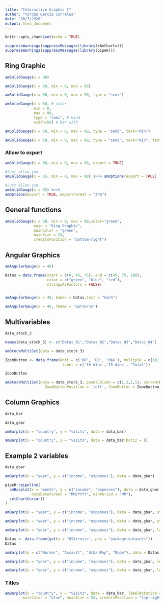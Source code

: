 ---
title: "Interactive Graphic I"
author: "Yordan García Corrales"
date: "20/7/2020"
output: html_document
---

```{r setup, include=FALSE}
knitr::opts_chunk$set(echo = TRUE)
```

```{r}
suppressWarnings(suppressMessages(library(rAmCharts)))
suppressWarnings(suppressMessages(library(pipeR)))
```

## Ring Graphic
```{r}
amSolidGauge(x = 90)
```

```{r}
amSolidGauge(x = 60, min = 0, max = 90)
```

```{r}
amSolidGauge(x = 60, min = 0, max = 90, type = "semi")
```

```{r}
amSolidGauge(x = 60, # valor
             min = 0, 
             max = 90, 
             type = "semi", # kind
             width=50) # bar with
```

```{r}
amSolidGauge(x = 60, min = 0, max = 90, type = "semi", text="min")
```

```{r}
amSolidGauge(x = 60, min = 0, max = 90, type = "semi", text="min", textSize = 40)
```

### Allow to export
```{r}
amSolidGauge(x = 60, min = 0, max = 90, export = TRUE)
```

```{r}
#Just allow jpa
amSolidGauge(x = 65, min = 0, max = 90) %>>% amOptions(export = TRUE)
```

```{r}
#Just allow jpa
amSolidGauge(x = 65) %>>% 
amOptions(export = TRUE, exportFormat = "JPG")
```

## General functions
```{r}
amSolidGauge(x = 60, min = 0, max = 90,color="green",
             main = "Ring Graphic",
             mainColor = "green", 
             mainSize = 25, 
             creditsPosition = "bottom-right")
```

## Angular Graphics
```{r}
amAngularGauge(x = 40)
```

```{r}
Datas = data.frame(start = c(0, 45, 75), end = c(45, 75, 100), 
                   color = c("green", "blue", "red"),
                   stringsAsFactors = FALSE)


amAngularGauge(x = 40, bands = Datas,text = "km/h")
```

```{r}
amAngularGauge(x = 40, theme = "patterns")
```

## Multivariables
```{r}
data_stock_3
```

```{r}
names(data_stock_3) <- c("Datas_01","Datas_02","Datas_03","Datas_04")
```

```{r}
amStockMultiSet(data = data_stock_3)
```

```{r}
ZoomButton <- data.frame(Unit = c('DD', 'DD', 'MAX'), multiple = c(10, 15 ,1),
                          label = c('10 días','15 días', 'Total'))

ZoomButton
```

```{r}
amStockMultiSet(data = data_stock_3, panelColumn = c(1,2,1,1), percentHeightPanel = c(3,1),
                  ZoomButtonPosition = 'left', ZoomButton = ZoomButton, export = TRUE, precision = 0)
```
## Column Graphics
```{r}
data_bar
```

```{r}
data_gbar
```

```{r}
amBarplot(x = "country", y = "visits", data = data_bar)
```

```{r}
amBarplot(x = "country", y = "visits", data = data_bar,horiz = T)
```
## Example 2 variables

```{r}
data_gbar
```

```{r}
amBarplot(x = "year", y = c("income", "expenses"), data = data_gbar)
```

```{r}
pipeR::pipeline(
  amBarplot(x = "month", y = c("income", "expenses"), data = data_gbar,
            dataDateFormat = "MM/YYYY", minPeriod = "MM"),
  setChartCursor()
)
```
```{r}
amBarplot(x = "year", y = c("income", "expenses"), data = data_gbar, stack_type = "regular")
```

```{r}
amBarplot(x = "year", y = c("income", "expenses"), data = data_gbar, stack_type = "100")
```

```{r}
amBarplot(x = "year", y = c("income", "expenses"), data = data_gbar, layered = TRUE)
```

```{r}
Datas <- data.frame(get(x = "USArrests", pos = "package:datasets"))
Datas
```

```{r}
amBarplot(y = c("Murder", "Assault", "UrbanPop", "Rape"), data = Datas, stack_type = "regular",labelRotation=90)
```
```{r}
amBarplot(x = "year", y = c("income", "expenses"), data = data_gbar, legend = TRUE)
```

```{r}
amBarplot(x = "year", y = c("income", "expenses"), data = data_gbar, legend = TRUE, legendPosition = "left")
```

### Titles
```{r}
amBarplot(x = "country", y = "visits", data = data_bar, labelRotation = -45, main = "My Barchart",
        mainColor = "blue", mainSize = 53, creditsPosition = "top-right")
```

